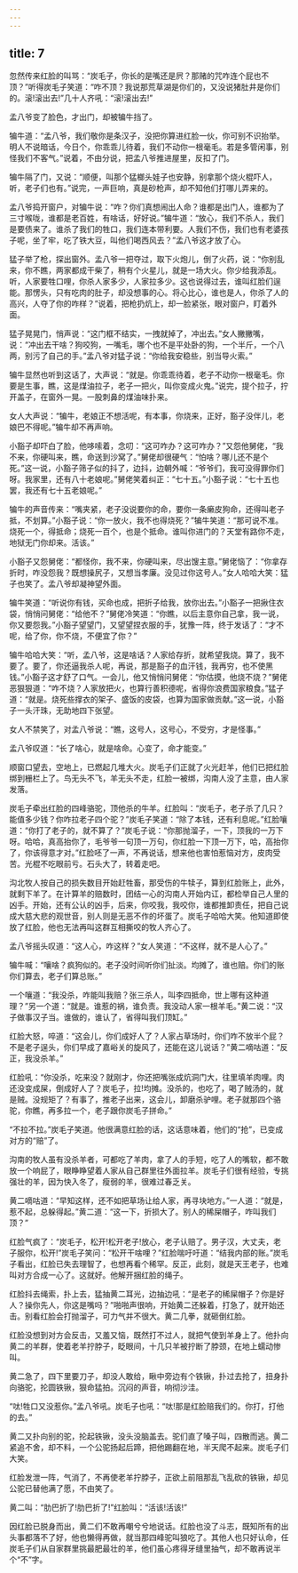 ```yaml
---
---
---
```

title: 7
---



忽然传来红脸的叫骂：“炭毛子，你长的是嘴还是屄？那赌的咒咋连个屁也不顶？”听得炭毛子笑道：“咋不顶？我说那荒草湖是你们的，又没说猪肚井是你们的。滚!滚出去!”几十人齐吼：“滚!滚出去!”

孟八爷变了脸色，才出门，却被犏牛挡了。

犏牛道：“孟八爷，我们敬你是条汉子，没把你算进红脸一伙，你可别不识抬举。明人不说暗话，今日个，你乖乖儿待着，我们不动你一根毫毛。若是多管闲事，别怪我们不客气。”说着，不由分说，把孟八爷推进屋里，反扣了门。

犏牛隔了门，又说：“顺便，叫那个猛榔头娃子也安静，别拿那个烧火棍吓人，听，老子们也有。”说完，一声巨响，真是砂枪声，却不知他们打哪儿弄来的。

孟八爷捣开窗户，对犏牛说：“咋？你们真想闹出人命？谁都是出门人，谁都为了三寸喉咙，谁都是老百姓，有啥话，好好说。”犏牛道：“放心，我们不杀人，我们是要债来了。谁杀了我们的牲口，我们连本带利要。人我们不伤，我们也有老婆孩子呢，坐了牢，吃了铁大豆，叫他们喝西风去？”孟八爷这才放了心。

猛子举了枪，探出窗外。孟八爷一把夺过，取下火炮儿，倒了火药，说：“你别乱来，你不瞧，两家都成干柴了，稍有个火星儿，就是一场大火。你少给我添乱。听，人家要牲口哩，你杀人家多少，人家拉多少。这也说得过去，谁叫红脸们逞能。那愣头，只有吃肉的肚子，却没想事的心。将心比心，谁也是人，你杀了人的高兴，人夺了你的咋样？”说着，把枪扔炕上，却一脸紧张，眼对窗户，盯着外面。

猛子晃晃门，悄声说：“这门框不结实，一拽就掉了，冲出去。”女人撇撇嘴，说：“冲出去干啥？狗咬狗，一嘴毛，哪个也不是平处卧的狗，一个半斤，一个八两，别污了自己的手。”孟八爷对猛子说：“你给我安稳些，别当导火索。”

犏牛显然也听到这话了，大声说：“就是。你乖乖待着，老子不动你一根毫毛。你要是生事，瞧，这是煤油拉子，老子一把火，叫你变成火鬼。”说完，提个拉子，拧开盖子，在窗外一晃。一股刺鼻的煤油味扑来。

女人大声说：“犏牛，老娘正不想活呢，有本事，你烧来，正好，豁子没伴儿，老娘巴不得呢。”犏牛却不再声响。

小豁子却吓白了脸，他哆嗦着，念叨：“这可咋办？这可咋办？”又怨他舅佬，“我不来，你硬叫来，瞧，命送到沙窝了。”舅佬却很硬气：“怕啥？哪儿还不是个死。”这一说，小豁子筛子似的抖了，边抖，边朝外喊：“爷爷们，我可没得罪你们呀。我家里，还有八十老娘呢。”舅佬笑着纠正：“七十五。”小豁子说：“七十五也罢，我还有七十五老娘呢。”

犏牛的声音传来：“嘴夹紧，老子没说要你的命，要你一条癞皮狗命，还得叫老子抵，不划算。”小豁子说：“你一放火，我不也得烧死？”犏牛笑道：“那可说不准。烧死一个，得抵命；烧死一百个，也是个抵命。谁叫你进门的？天堂有路你不走，地狱无门你却来。活该。”

小豁子又怨舅佬：“都怪你，我不来，你硬叫来，尽出馊主意。”舅佬恼了：“你拿存折时，咋没怨我？既想操尻子，又想当孝廉。没见过你这号人。”女人哈哈大笑：猛子也笑了。孟八爷却凝神望外面。

犏牛笑道：“听说你有钱，买命也成，把折子给我，放你出去。”小豁子一把揪住衣袋，悄悄问舅佬：“给他不？”舅佬冷笑道：“你瞧，以后主意你自己拿，我一说，你又要怨我。”小豁子望望门，又望望捏衣服的手，犹豫一阵，终于发话了：“才不呢，给了你，你不烧，不便宜了你？”

犏牛哈哈大笑：“听，孟八爷，这是啥话？人家给存折，就希望我烧。算了，我不要了。要了，你还逼我杀人呢，再说，那是豁子的血汗钱，我再穷，也不使黑钱。”小豁子这才舒了口气。一会儿，他又悄悄问舅佬：“你估摸，他烧不烧？”舅佬恶狠狠道：“咋不烧？人家放把火，也算行善积德呢，省得你浪费国家粮食。”猛子道：“就是。烧死些撑衣的架子、盛饭的皮袋，也算为国家做贡献。”这一说，小豁子一头汗珠，无助地四下张望。

女人不禁笑了，对孟八爷说：“瞧，这号人，这号心，不受穷，才是怪事。”

孟八爷叹道：“长了啥心，就是啥命。心变了，命才能变。”

顺窗口望去，空地上，已燃起几堆大火。炭毛子们正就了火光赶羊，他们已把红脸绑到栅栏上了。鸟无头不飞，羊无头不走，红脸一被绑，沟南人没了主意，由人家发落。

炭毛子牵出红脸的四峰骆驼，顶他杀的牛羊。红脸叫：“炭毛子，老子杀了几只？能值多少钱？你咋拉老子四个驼？”炭毛子笑道：“除了本钱，还有利息呢。”红脸嚷道：“你打了老子的，就不算了？”炭毛子说：“你那抛溜子，一下，顶我的一万下呀。哈哈，真高抬你了，毛爷爷一句顶一万句，你红脸一下顶一万下，哈，高抬你了，你该得意才对。”红脸呸了一声，不再说话，想来他也害怕惹恼对方，皮肉受苦。光棍不吃眼前亏。石头大了，转着走吧。

沟北牧人按自己的损失数目开始赶牲畜，那受伤的牛犊子，算到红脸账上，此外，就剩下羊了。在计算羊的赔数时，团结一心的沟南人开始内讧，都检举自己人里的凶手。开始，还有公认的凶手，后来，你咬我，我咬你，谁都推卸责任，把自己说成大慈大悲的观世音，别人则是无恶不作的坏蛋了。炭毛子哈哈大笑。他知道即使放了红脸，他也无法再叫这群互相撕咬的牧人齐心了。

孟八爷摇头叹道：“这人心，咋这样？”女人笑道：“不这样，就不是人心了。”

犏牛喊：“嚷啥？疯狗似的。老子没时间听你们扯淡。均摊了，谁也赔。你们的账你们算去，老子们算总账。”

一个嚷道：“我没杀，咋能叫我赔？张三杀人，叫李四抵命，世上哪有这种道理？”另一个道：“就是。谁惹的祸，谁负责。我没动人家一根羊毛。”黄二说：“汉子做事汉子当。谁做的，谁认了，省得叫我们顶缸。”

红脸大怒，啐道：“这会儿，你们成好人了？人家占草场时，你们咋不放半个屁？不是老子逞头，你们早成了嘉峪关的旋风了，还能在这儿说话？”黄二嘀咕道：“反正，我没杀羊。”

红脸吼：“你没杀，吃来没？就刚才，你还把嘴张成炕洞门大，往里填羊肉哩。肉还没变成屎，倒成好人了？炭毛子，拉!均摊。没杀的，也吃了，喝了贼汤的，就是贼。没规矩了？有事了，推老子出来，这会儿，卸磨杀驴哩。老子就那四个骆驼，你瞧，再多拉一个，老子跟你炭毛子拼命。”

“不拉不拉。”炭毛子笑道。他很满意红脸的话，这话意味着，他们的“抢”，已变成对方的“赔”了。

沟南的牧人虽有没杀羊者，可都吃了羊肉，拿了人的手短，吃了人的嘴软，都不敢放一个响屁了，眼睁睁望着人家从自己群里往外面拉羊。炭毛子们很有经验，专挑强壮的羊，因为快入冬了，瘦弱的羊，很难过春乏关。

黄二嘀咕道：“早知这样，还不如把草场让给人家，再寻块地方。”一人道：“就是，惹不起，总躲得起。”黄二道：“这一下，折损大了。别人的稀屎帽子，咋叫我们顶？”

红脸气疯了：“炭毛子，松开!松开老子!放心，老子认赔了。男子汉，大丈夫，老子服你，松开!”炭毛子笑问：“松开干啥哩？”红脸喘吁吁道：“结我内部的账。”炭毛子看出，红脸已失去理智了，也想再看个稀罕。反正，此刻，就是天王老子，也难叫对方合成一心了。这就好。他解开捆红脸的绳子。

红脸抖去绳索，扑上去，猛抽黄二耳光，边抽边吼：“是老子的稀屎帽子？你是好人？操你先人，你这是嘴吗？”啪啪声很响，开始黄二还躲着，打急了，就开始还击。别看红脸会打抛溜子，可力气并不很大。黄二几拳，就砸倒红脸。

红脸没想到对方会反击，又羞又恼，既然打不过人，就把气使到羊身上了。他扑向黄二的羊群，使着老羊拧脖子，眨眼间，十几只羊被拧断了脖颈，在地上蠕动惨叫。

黄二急了，四下里要刀子，却没人敢给，瞅中旁边有个铁锹，扑过去抢了，扭身扑向骆驼，抡圆铁锹，狠命猛拍。沉闷的声音，响彻沙洼。

“呔!牲口又没惹你。”孟八爷吼。炭毛子也吼：“呔!那是红脸赔我们的。你打，打他的去。”

黄二又扑向别的驼，抡起铁锹，没头没脑盖去。驼们直了嗓子叫，四散而逃。黄二紧追不舍，却不料，一个公驼扬起后蹄，把他踢翻在地，半天爬不起来。炭毛子们大笑。

红脸发泄一阵，气消了，不再使老羊拧脖子，正欲上前阻那乱飞乱砍的铁锹，却见公驼已替他满了愿，不由笑了。

黄二叫：“肋巴折了!肋巴折了!”红脸叫：“活该!活该!”

因红脸已脱身而出，黄二们不敢再嘲兮兮地说话。红脸也没了斗志，既知所有的出头事都落不了好，他也懒得再做，就当那四峰驼叫狼吃了。其他人也只好认命，任炭毛子们从自家群里挑最肥最壮的羊，他们虽心疼得牙缝里抽气，却不敢再说半个“不”字。